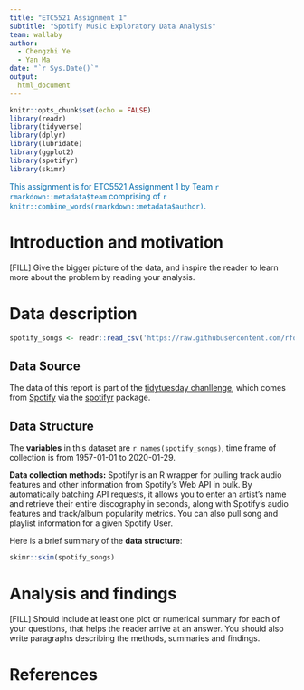 ```yaml
---
title: "ETC5521 Assignment 1"
subtitle: "Spotify Music Exploratory Data Analysis"
team: wallaby
author:
  - Chengzhi Ye
  - Yan Ma
date: "`r Sys.Date()`"
output: 
  html_document
---
```


```r
knitr::opts_chunk$set(echo = FALSE)
library(readr)
library(tidyverse)
library(dplyr)
library(lubridate)
library(ggplot2)
library(spotifyr)
library(skimr)
```


[This assignment is for ETC5521 Assignment 1 by Team `r rmarkdown::metadata$team` comprising of `r knitr::combine_words(rmarkdown::metadata$author)`.]{style="color:#006DAE;"}


# Introduction and motivation

[FILL] Give the bigger picture of the data, and inspire the reader to learn more about the problem by reading your analysis. 

# Data description
```r
spotify_songs <- readr::read_csv('https://raw.githubusercontent.com/rfordatascience/tidytuesday/master/data/2020/2020-01-21/spotify_songs.csv')
```
## Data Source

The data of this report is part of the [tidytuesday chanllenge](https://github.com/rfordatascience/tidytuesday/blob/master/data/2020/2020-01-21/readme.md), which comes from [Spotify](https://www.spotify.com/) via the  [spotifyr](https://www.rdocumentation.org/packages/spotifyr/versions/2.1.1) package.


## Data Structure

The **variables** in this dataset are `r names(spotify_songs)`, time frame of collection is from 1957-01-01 to 2020-01-29.

**Data collection methods:** Spotifyr is an R wrapper for pulling track audio features and other information from Spotify’s Web API in bulk. By automatically batching API requests, it allows you to enter an artist’s name and retrieve their entire discography in seconds, along with Spotify’s audio features and track/album popularity metrics. You can also pull song and playlist information for a given Spotify User.

Here is a brief summary of the **data structure**:

```r
skimr::skim(spotify_songs) 
```



# Analysis and findings

[FILL] Should include at least one plot or numerical summary for each of your questions, that helps the reader arrive at an answer. You should also write paragraphs describing the methods, summaries and findings. 

# References
